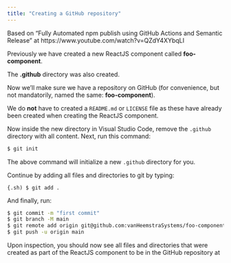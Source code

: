 ```yaml
---
title: "Creating a GitHub repository"
---
```


Based on "Fully Automated npm publish using GitHub Actions and Semantic Release" at https://www.youtube.com/watch?v=QZdY4XYbqLI

Previously we have created a new ReactJS component called **foo-component**.

The **.github** directory was also created. 

Now we'll make sure we have a repository on GitHub (for convenience, but not mandatorily, named the same: **foo-component**).

We do **not** have to created a ```README.md``` or ```LICENSE``` file as these have already been created when creating the ReactJS component.

Now inside the new directory in Visual Studio Code, remove the ```.github``` directory with all content. Next, run this command:

``` .sh
$ git init
```

The above command will initialize a new ```.github``` directory for you.

Continue by adding all files and directories to git by typing:

``` {.sh)
$ git add .
```

And finally, run:

``` .sh
$ git commit -m "first commit"
$ git branch -M main
$ git remote add origin git@github.com:vanHeemstraSystems/foo-component.git
$ git push -u origin main
```

Upon inspection, you should now see all files and directories that were created as part of the ReactJS component to be in the GitHub repository at 
